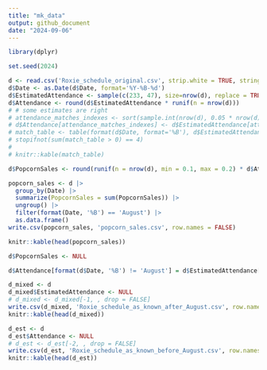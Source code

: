 ```yaml
---
title: "mk_data"
output: github_document
date: "2024-09-06"
---
```


```r
library(dplyr)
```


```r
set.seed(2024)

d <- read.csv('Roxie_schedule_original.csv', strip.white = TRUE, stringsAsFactors = FALSE)
d$Date <- as.Date(d$Date, format='%Y-%B-%d')
d$EstimatedAttendance <- sample(c(233, 47), size=nrow(d), replace = TRUE)
d$Attendance <- round(d$EstimatedAttendance * runif(n = nrow(d)))
# # some estimates are right
# attendance_matches_indexes <- sort(sample.int(nrow(d), 0.05 * nrow(d), replace = FALSE))
# d$Attendance[attendance_matches_indexes] <- d$EstimatedAttendance[attendance_matches_indexes]
# match_table <- table(format(d$Date, format='%B'), d$EstimatedAttendance == d$Attendance)
# stopifnot(sum(match_table > 0) == 4)
# 
# knitr::kable(match_table)
```

```r
d$PopcornSales <- round(runif(n = nrow(d), min = 0.1, max = 0.2) * d$Attendance)

popcorn_sales <- d |>
  group_by(Date) |>
  summarize(PopcornSales = sum(PopcornSales)) |>
  ungroup() |>
  filter(format(Date, '%B') == 'August') |>
  as.data.frame()
write.csv(popcorn_sales, 'popcorn_sales.csv', row.names = FALSE)

knitr::kable(head(popcorn_sales))
```

```r
d$PopcornSales <- NULL

d$Attendance[format(d$Date, '%B') != 'August'] = d$EstimatedAttendance[format(d$Date, '%B') != 'August']

d_mixed <- d
d_mixed$EstimatedAttendance <- NULL
# d_mixed <- d_mixed[-1, , drop = FALSE]
write.csv(d_mixed, 'Roxie_schedule_as_known_after_August.csv', row.names = FALSE)
knitr::kable(head(d_mixed))
```


```r
d_est <- d
d_est$Attendance <- NULL
# d_est <- d_est[-2, , drop = FALSE]
write.csv(d_est, 'Roxie_schedule_as_known_before_August.csv', row.names = FALSE)
knitr::kable(head(d_est))
```
